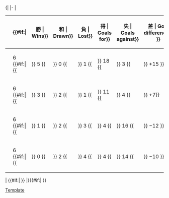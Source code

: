 <!--PLEASE READ BEFORE YOU UPDATE THE TABLE AFTER A FINAL SCORE:
1. Most importantly, make sure the score is FINAL! Don't update based on games that are still ongoing.
2. Update the record of BOTH TEAMS, not just the winner or the team you support.
3. Update EVERY COLUMN, not just Pts, in particular GF, GA, and GD (errors will be hard to detect).
4. Make sure the teams are in the correct new positions (in particular, make sure teams with the same number of points are ranked correctly based on the tiebreakers of the tournament).
If in any doubt, check with standings from official websites (such as FIFA.com) or reliable sources.
-->{|
|-
|<!-- GROUP STANDINGS TABLE-->
{| class="wikitable" style="text-align: center; font-size: 100%;"
|-
!width=165|{{tnavbar-header|球隊|2014年國際足協世界盃外圍賽 – 非洲區第二圈D組}}
!width=25|{{Tooltip| 賽 | Played}}
{{#if:{{{expanded|}}}|
!width=25{{!}}{{Tooltip| 勝 | Wins}}
!width=25{{!}}{{Tooltip| 和 | Drawn}}
!width=25{{!}}{{Tooltip| 負 | Lost}}
!width=25{{!}}{{Tooltip| 得 | Goals for}}
!width=25{{!}}{{Tooltip| 失 | Goals against}}
!width=25{{!}}{{Tooltip| 差 | Goal difference}}
}}
!width=25|{{Tooltip | 分 | Points}}
|- bgcolor=#ccffcc
|style="text-align:left;"|{{fb|GHA}}
|6 {{#if:{{{expanded|}}}|{{!!}} 5 {{!!}} 0 {{!!}} 1 {{!!}} 18 {{!!}} 3 {{!!}} +15 }}||'''15'''
|- 
|style="text-align:left;"|{{fb|ZAM}}
|6 {{#if:{{{expanded|}}}|{{!!}} 3 {{!!}} 2 {{!!}} 1 {{!!}} 11 {{!!}} 4 {{!!}} +7}}||'''11'''
|- 
|style="text-align:left;"|{{fb|LES}}
|6 {{#if:{{{expanded|}}}|{{!!}} 1 {{!!}} 2 {{!!}} 3 {{!!}} 4 {{!!}} 16 {{!!}} −12 }}||'''5'''
|- 
|style="text-align:left;"|{{fb|SUD}}
|6 {{#if:{{{expanded|}}}|{{!!}} 0 {{!!}} 2 {{!!}} 4 {{!!}} 4 {{!!}} 14 {{!!}} −10 }}||'''2'''
|}
|<!-- FIXTURES TABLE -->
{{#if:{{{fixtures|}}}|
{{{!}} class="wikitable" style="text-align:center; font-size:100%;"
{{!}}-
!width=165{{!}}&nbsp;
!{{flagicon|GHA}}
!{{flagicon|LES}}
!{{flagicon|SUD}}
!{{flagicon|ZAM}}
{{!}}-
{{!}} style="text-align:right;"{{!}}{{fb-rt|GHA}}
{{!}} &ndash;
{{!}} title="Ghana v Lesotho" {{!}}[[2014年世界盃外圍賽非洲區第二輪#Ghana v Lesotho|7–0]]
{{!}} title="Ghana v Sudan" {{!}}[[2014年世界盃外圍賽非洲區第二輪#Ghana v Sudan|4–0]]
{{!}} title="Ghana v Zambia" {{!}}[[2014年世界盃外圍賽非洲區第二輪#Ghana v Zambia|2–1]]
{{!}}-
{{!}} style="text-align:right;"{{!}}{{fb-rt|LES}}
{{!}} title="Lesotho v Ghana" {{!}}[[2014年世界盃外圍賽非洲區第二輪#Lesotho v Ghana|0–2]]
{{!}} &ndash;
{{!}} title="Lesotho v Sudan" {{!}}[[2014年世界盃外圍賽非洲區第二輪#Lesotho v Sudan|0–0]]
{{!}} title="Lesotho v Zambia" {{!}}[[2014年世界盃外圍賽非洲區第二輪#Lesotho v Zambia|1–1]]
{{!}}-
{{!}} style="text-align:right;"{{!}}{{fb-rt|SUD}}
{{!}} title="Sudan v Ghana" {{!}}[[2014年世界盃外圍賽非洲區第二輪#Sudan v Ghana|1–3]]
{{!}} title="Sudan v Lesotho" {{!}}[[2014年世界盃外圍賽非洲區第二輪#Sudan v Lesotho|2–3]]
{{!}} &ndash;
{{!}} title="Sudan v Zambia" {{!}}[[2014年世界盃外圍賽非洲區第二輪#Sudan v Zambia|0–3]]
{{!}}-
{{!}} style="text-align:right;"{{!}}{{fb-rt|ZAM}}
{{!}} title="Zambia v Ghana" {{!}}[[2014年世界盃外圍賽非洲區第二輪#Zambia v Ghana|1–0]]
{{!}} title="Zambia v Lesotho" {{!}}[[2014年世界盃外圍賽非洲區第二輪#Zambia v Lesotho|4–0]]
{{!}} title="Zambia v Sudan" {{!}}[[2014年世界盃外圍賽非洲區第二輪#Zambia v Sudan|1–1]]
{{!}} &ndash;
{{!}}}
}}
|}{{#if:{{{tiebreakers|}}}|
}}<noinclude>
[[Category:2014年世界盃外圍賽|Template]]
</noinclude>